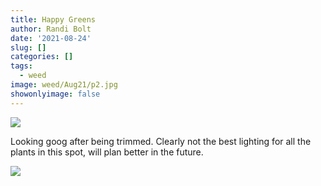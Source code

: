 ```yaml
---
title: Happy Greens
author: Randi Bolt
date: '2021-08-24'
slug: []
categories: []
tags:
  - weed
image: weed/Aug21/p2.jpg
showonlyimage: false
---
```


![](images/p1.jpg)

Looking goog after being trimmed. Clearly not the best lighting for all the plants in this spot, will plan better in the future. 

![](images/p2.jpg)